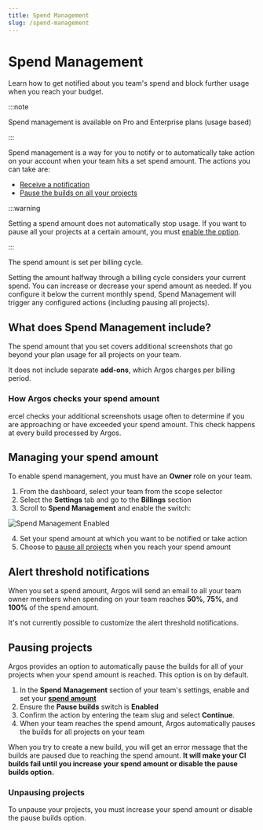 ```yaml
---
title: Spend Management
slug: /spend-management
---
```


# Spend Management

Learn how to get notified about you team's spend and block further usage when you reach your budget.

:::note

Spend management is available on Pro and Enterprise plans (usage based)

:::

Spend management is a way for you to notify or to automatically take action on your account when your team hits a set spend amount. The actions you can take are:

- [Receive a notification](#receive-a-notification)
- [Pause the builds on all your projects](#pausing-projects)

:::warning

Setting a spend amount does not automatically stop usage. If you want to pause all your projects at a certain amount, you must [enable the option](#pausing-projects).

:::

The spend amount is set per billing cycle.

Setting the amount halfway through a billing cycle considers your current spend. You can increase or decrease your spend amount as needed. If you configure it below the current monthly spend, Spend Management will trigger any configured actions (including pausing all projects).

## What does Spend Management include?

The spend amount that you set covers additional screenshots that go beyond your plan usage for all projects on your team.

It does not include separate **add-ons**, which Argos charges per billing period.

### How Argos checks your spend amount

ercel checks your additional screenshots usage often to determine if you are approaching or have exceeded your spend amount. This check happens at every build processed by Argos.

## Managing your spend amount

To enable spend management, you must have an **Owner** role on your team.

1. From the dashboard, select your team from the scope selector
2. Select the **Settings** tab and go to the **Billings** section
3. Scroll to **Spend Management** and enable the switch:

![Spend Management Enabled](./spend-management/spend-management-section.jpg)

4. Set your spend amount at which you want to be notified or take action
5. Choose to [pause all projects](#pausing-projects) when you reach your spend amount

## Alert threshold notifications

When you set a spend amount, Argos will send an email to all your team owner members when spending on your team reaches **50%**, **75%**, and **100%** of the spend amount.

It's not currently possible to customize the alert threshold notifications.

## Pausing projects

Argos provides an option to automatically pause the builds for all of your projects when your spend amount is reached. This option is on by default.

1. In the **Spend Management** section of your team's settings, enable and set your **[spend amount](#managing-your-spend-amount)**
2. Ensure the **Pause builds** switch is **Enabled**
3. Confirm the action by entering the team slug and select **Continue**.
4. When your team reaches the spend amount, Argos automatically pauses the builds for all projects on your team

When you try to create a new build, you will get an error message that the builds are paused due to reaching the spend amount. **It will make your CI builds fail until you increase your spend amount or disable the pause builds option.**

### Unpausing projects

To unpause your projects, you must increase your spend amount or disable the pause builds option.
